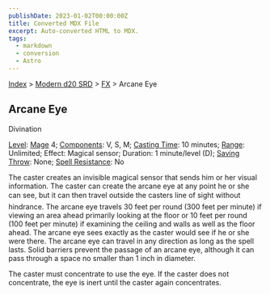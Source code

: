 ```yaml
---
publishDate: 2023-01-02T00:00:00Z
title: Converted MDX File
excerpt: Auto-converted HTML to MDX.
tags:
  - markdown
  - conversion
  - Astro
---
```






[Index](-index) > [Modern d20 SRD](modern-d20-srd-index) > [FX](modern-d20-srd-fx-index) > Arcane Eye




## Arcane Eye


Divination


[Level](modern-d20-srd-fx-level): [Mage](modern-d20-srd-classes-advanced-mage) 4; [Components](modern-d20-srd-fx-components):
V, S, M; [Casting Time](modern-d20-srd-fx-casting-time): 10 minutes; [Range](modern-d20-srd-fx-range): Unlimited; Effect: Magical sensor;
Duration: 1 minute/level (D); [Saving
Throw](modern-d20-srd-basics-saving-throws): None; [Spell
Resistance](modern-d20-srd-special-abilities-spell-resistance): No



The caster creates an invisible magical sensor that sends him or her visual information. The caster can create the arcane eye at any point he or she can see, but it can then travel outside the casters line of sight without hindrance. The arcane eye travels 30 feet per round (300 feet per minute) if viewing an area ahead primarily looking at the floor or 10 feet per round (100 feet per minute) if examining the ceiling and walls as well as the floor ahead. The arcane eye sees exactly as the caster would see if he or she were there. The arcane eye can travel in any direction as long as the spell lasts. Solid barriers prevent the passage of an arcane eye, although it can pass through a space no smaller than 1 inch in diameter.


The caster must concentrate to use the eye. If the caster does not concentrate, the eye is inert until the caster again concentrates.




